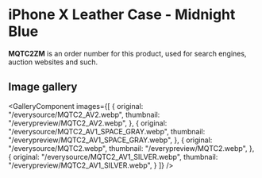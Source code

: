
# iPhone X Leather Case - Midnight Blue

<Callout type='info' emoji='👉🏻'>**MQTC2ZM** is an order number for this product, used for search engines, auction websites and such.</Callout>

## Image gallery

<GalleryComponent
    images={[
      {
        original: "/everysource/MQTC2_AV2.webp",
        thumbnail: "/everypreview/MQTC2_AV2.webp",
      },
      {
        original: "/everysource/MQTC2_AV1_SPACE_GRAY.webp",
        thumbnail: "/everypreview/MQTC2_AV1_SPACE_GRAY.webp",
      },
      {
        original: "/everysource/MQTC2.webp",
        thumbnail: "/everypreview/MQTC2.webp",
      },
      {
        original: "/everysource/MQTC2_AV1_SILVER.webp",
        thumbnail: "/everypreview/MQTC2_AV1_SILVER.webp",
      }
    ]}
  />

